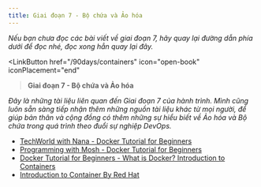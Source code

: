 ```yaml
---
title: Giai đoạn 7 - Bộ chứa và Ảo hóa
---
```



_Nếu bạn chưa đọc các bài viết về giai đoạn 7, hãy quay lại đường dẫn phía dưới để đọc nhé, 
đọc xong hẳn quay lại đây._

<LinkButton 
    href="/90days/containers"
    icon="open-book"
    iconPlacement="end"
><b>Giai đoạn 7 - Bộ chứa và Ảo hóa</b></LinkButton>

_Đây là những tài liệu liên quan đến Giai đoạn 7 của hành trình. Mình cũng luôn sẵn sàng tiếp nhận thêm những 
nguồn tài liệu khác từ mọi người, để giúp bản thân và cộng đồng có thêm những sự hiểu biết về Ảo hóa và Bộ chứa 
trong quá trình theo đuổi sự nghiệp DevOps._

- [TechWorld with Nana - Docker Tutorial for Beginners](https://www.youtube.com/watch?v=3c-iBn73dDE)
- [Programming with Mosh - Docker Tutorial for Beginners](https://www.youtube.com/watch?v=pTFZFxd4hOI)
- [Docker Tutorial for Beginners - What is Docker? Introduction to Containers](https://www.youtube.com/watch?v=17Bl31rlnRM&list=WL&index=128&t=61s)
- [Introduction to Container By Red Hat](https://www.redhat.com/en/topics/containers)